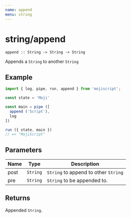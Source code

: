 ```yaml
---
name: append
menu: string
---
```


# string/append

`append :: String -> String -> String`

Appends a `String` to another `String`

## Example

```javascript
import { log, pipe, run, append } from 'mojiscript';

const state = 'Moji'

const main = pipe ([
  append ('Script'),
  log
])

run ({ state, main })
// => "MojiScript"
```

## Parameters

| Name | Type | Description |
| ---- | ---- | ----------- |
| post | `String`  | `String` to append to other `String` |
| pre | `String`  | `String` to be appended to. |

## Returns

Appended `String`.
